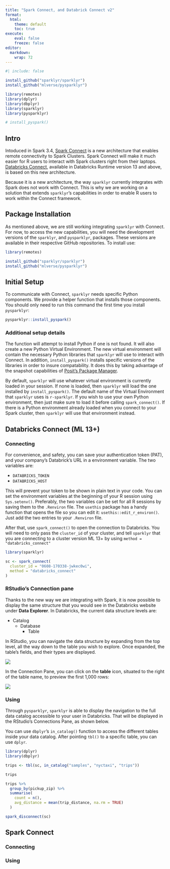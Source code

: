 ```yaml
---
title: "Spark Connect, and Databrick Connect v2"
format:
  html:
    theme: default
    toc: true
execute:
    eval: false
    freeze: false
editor: 
  markdown: 
    wrap: 72
---
```


```r
#| include: false

install_github("sparklyr/sparklyr")
install_github("mlverse/pysparklyr")

library(remotes)
library(dplyr)
library(dbplyr)
library(sparklyr)
library(pysparklyr)

# install_pyspark()
```

## Intro

Intoduced in Spark 3.4, [Spark
Connect](https://spark.apache.org/docs/latest/spark-connect-overview.html) is a new
architecture that enables remote connectivity to Spark Clusters.  Spark Connect
will make it much easier for R users to interact with Spark clusters right from
their laptops.
[Databricks Connect](https://docs.databricks.com/dev-tools/databricks-connect.html), 
available in Databricks Runtime version 13 and above, is based on this new
architecture. 

Because it is a new architecture, the way `sparklyr` currently integrates with 
Spark does not work with Connect.  This is why we are working on a solution that
extends `sparklyr`'s capabilities in order to enable R users to work within the 
Connect framework.



## Package Installation

As mentioned above, we are still working integrating `sparklyr` with Connect.
For now, to access the new capabilities, you will need the development versions of the
`sparklyr`, and `pysparklyr`, packages. These versions are available in their
respective GitHub repositories. To install use: 

``` r
library(remotes)

install_github("sparklyr/sparklyr")
install_github("mlverse/pysparklyr")
```

## Initial Setup

To communicate with Connect, `sparklyr` needs specific Python components.
We provide a helper function that installs those components. 
You should only need to run this command the first time you install `pysparklyr`:

``` r
pysparklyr::install_pyspark()
```

### Additional setup details

The function will attempt to install Python if one is not found. It will also
create a new Python Virtual Environment. The new virtual environment will contain
the necessary Python libraries that `sparklyr` will use to interact with Connect. 
In addition, `install_pyspark()` installs specific versions of the libraries in order
to insure compatability. It does this by taking advantage of the snapshot
capabilities of 
[Posit's Package Manager](https://packagemanager.posit.co/client/#/repos/5/packages/appdirs).

By default, `sparklyr` will use whatever virtual environment is currently loaded
in your session. If none is loaded, then `sparklyr` will load the one installed
by `install_pyspark()`.  The default name of the Virtual Environment that `sparklyr`
uses is `r-sparklyr`.  If you wish to use your own Python environment, then 
just make sure to load it before calling `spark_connect()`. If there is a
Python environment already loaded when you connect to your Spark cluster, then
`sparklyr` will use that environment instead.



## Databricks Connect (ML 13+)

### Connecting

For convenience, and safety, you can save your authentication token
(PAT), and your company's Databrick's URL in a environment variable. The
two variables are:

-   `DATABRICKS_TOKEN`
-   `DATABRICKS_HOST`

This will prevent your token to be shown in plain text in your code. You
can set the environment variables at the beginning of your R session
using `Sys.setenv()`. Preferably, the two variables can be set for all R
sessions by saving them to the `.Renviron` file. The `usethis` package
has a handy function that opens the file so you can edit it:
`usethis::edit_r_environ()`. Just add the two entries to your
`.Renviron` file.

After that, use `spark_connect()` to open the connection to Databricks.
You will need to only pass the `cluster_id` of your cluster, and tell
`sparklyr` that you are connecting to a cluster version ML 13+ by using
`method = "databricks_connect"`

```r
library(sparklyr)

sc <- spark_connect(
  cluster_id = "0608-170338-jwkec0wi",
  method = "databricks_connect"
)
```

### RStudio's Connection pane

Thanks to the new way we are integrating with Spark, it is now possible to 
display the same structure that you would see in the  Databricks website under
**Data Explorer**. In Databricks, the current data structure levels are:

- Catalog
  - Database
    - Table

In RStudio, you can navigate the data structure by expanding from the top level,
all the way down to the table you wish to explore. Once expanded, the table's 
fields, and their types are displayed. 

![](/images/deployment/connect/rstudio-connection.png)

In the Connection Pane, you can click on the **table** icon, situated to the
right of the table name, to preview the first 1,000 rows:

![](/images/deployment/connect/preview.png)


### Using 

Through `pysparklyr`, `sparklyr` is able to display the navigation to
the full data catalog accessible to your user in Databricks. That will
be displayed in the RStudio's Connections Pane, as shown below.

You can use `dbplyr`'s `in_catalog()` function to access the different
tables inside your data catalog. After pointing `tbl()` to a specific
table, you can use `dplyr`.

```r
library(dplyr)
library(dbplyr)

trips <- tbl(sc, in_catalog("samples", "nyctaxi", "trips"))

trips
```

```r
trips %>%
  group_by(pickup_zip) %>%
  summarise(
    count = n(),
    avg_distance = mean(trip_distance, na.rm = TRUE)
  )
```

```r
spark_disconnect(sc)
```

## Spark Connect

### Connecting

### Using


